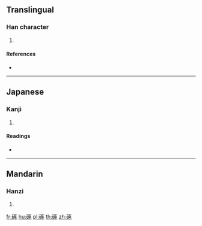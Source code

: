 {{character info/new}}
==Translingual==

===Han character===
{{Han char|rn=112|rad=石|as=08|sn=13|four=|canj=MRMSO}}

# {{defn|Han|sort=石08}}

====References====
* {{Han ref|kx=0831.180|dkj=24249|dj=1247.180|hdz=42436.110|uh=787A|ud=30842}}

----

==Japanese==

===Kanji===
{{ja-kanji|grade=|rs=石08}}

# {{defn|lang=ja|sort=石08}}

====Readings====
* {{ja-readings|on=[[たく]] (taku), [[ちょく]] (choku)|kun=[[うつ]] (utsu)|nanori=}}

----

==Mandarin==

===Hanzi===
{{cmn-hanzi|pin=[[zhuó]] ([[zhuo2]])|wg=cho<sup>2</sup>}}

# {{defn|lang=cmn|sort=石08}}

[[fr:硺]]
[[hu:硺]]
[[pl:硺]]
[[th:硺]]
[[zh:硺]]